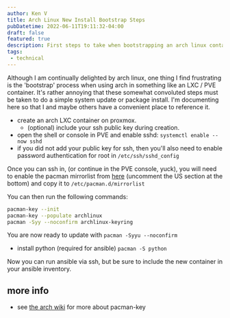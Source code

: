 ```yaml
---
author: Ken V
title: Arch Linux New Install Bootstrap Steps
pubDatetime: 2022-06-11T19:11:32-04:00
draft: false
featured: true
description: First steps to take when bootstrapping an arch linux container in proxmox
tags:
 - technical
---
```



Although I am continually delighted by arch linux, one thing I find frustrating is the 'bootstrap' process when using arch in something like an LXC / PVE container. 
It's rather annoying that these somewhat convoluted steps must be taken to do a simple system update or package install.
I'm documenting here so that I and maybe others have a convenient place to reference it.

<Admonition callout="tip" content="Assumes you are using the basic arch linux image in a proxmox virtualization environment" />

- create an arch LXC container on proxmox.
  - (optional) include your ssh public key during creation.
- open the shell or console in PVE and enable sshd: `systemctl enable --now sshd`
- if you did not add your public key for ssh, then you'll also need to enable password authentication for root in `/etc/ssh/sshd_config`

Once you can ssh in, (or continue in the PVE console, yuck), you will need to enable the pacman mirrorlist from [here](https://archlinux.org/mirrorlist/all/https/) (uncomment the US section at the bottom) and copy it to <code>/etc/pacman.d/mirrorlist</code>

You can then run the following commands:

```bash
pacman-key --init
pacman-key --populate archlinux
pacman -Syy --noconfirm archlinux-keyring
```
  
You are now ready to  update with `pacman -Syyu --noconfirm`

- install python (required for ansible) `pacman -S python`

 Now you can run ansible via ssh, but be sure to include the new container in your ansible inventory.

## more info
- see [the arch wiki](https://wiki.archlinux.org/title/Pacman/Package_signing#Initializing_the_keyring) for more about pacman-key

